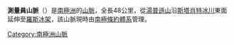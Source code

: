 {{Coord|81|37|S|160|15|E||display=title}}
'''測量員山脈'''（{{lang-en|Surveyors Range}}）是[[南極洲|南極洲]]的[[山脈|山脈]]，全長48公里，從[[湯普遜山|湯普遜山]]沿[[斯塔肖特冰川|斯塔肖特冰川]]東面延伸至[[羅斯冰架|羅斯冰架]]，該山脈現時由[[南極條約體系|南極條約體系]]管理。

{{Antarctica-geo-stub}}
[[Category:南極洲山脈|Category:南極洲山脈]]